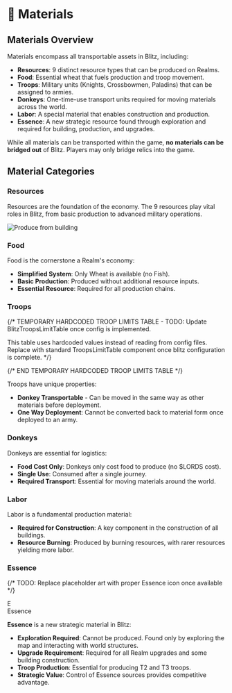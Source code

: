 
# 🧱 Materials

## Materials Overview

Materials encompass all transportable assets in Blitz, including:

- **Resources**: 9 distinct resource types that can be produced on Realms.
- **Food**: Essential wheat that fuels production and troop movement.
- **Troops**: Military units (Knights, Crossbowmen, Paladins) that can be assigned to armies.
- **Donkeys**: One-time-use transport units required for moving materials across the world.
- **Labor**: A special material that enables construction and production.
- **Essence**: A new strategic resource found through exploration and required for building, production, and upgrades.

While all materials can be transported within the game, **no materials can be bridged out** of Blitz. Players may only
bridge relics into the game.

## Material Categories

### Resources

Resources are the foundation of the economy. The 9 resources play vital roles in Blitz, from basic production to
advanced military operations.

<div style={{ display: "flex", alignItems: "center", gap: "0.5rem", marginBottom: "0.75rem", flexWrap: "wrap" }}>
  <ResourceIcon name="Wood" id={ResourcesIds.Wood} />
  <ResourceIcon name="Coal" id={ResourcesIds.Coal} />
  <ResourceIcon name="Copper" id={ResourcesIds.Copper} />
  <ResourceIcon name="Ironwood" id={ResourcesIds.Ironwood} />
  <ResourceIcon name="Cold Iron" id={ResourcesIds.ColdIron} />
  <ResourceIcon name="Gold" id={ResourcesIds.Gold} />
  <ResourceIcon name="Adamantine" id={ResourcesIds.Adamantine} />
  <ResourceIcon name="Mithril" id={ResourcesIds.Mithril} />
  <ResourceIcon name="Dragonhide" id={ResourcesIds.Dragonhide} />
</div>

![Produce from building](/gifs/produce-from-building-click.gif)

### Food

<div style={{ display: "flex", alignItems: "baseline", gap: "0.5rem", marginBottom: "0.75rem" }}>
  <ResourceIcon name="Wheat" id={ResourcesIds.Wheat} />
</div>

Food is the cornerstone a Realm's economy:

- **Simplified System**: Only Wheat is available (no Fish).
- **Basic Production**: Produced without additional resource inputs.
- **Essential Resource**: Required for all production chains.

### Troops

<div style={{ display: "flex", alignItems: "baseline", gap: "0.5rem", marginBottom: "0.75rem" }}>
  <ResourceIcon name="Knight" id={ResourcesIds.Knight} />
  <ResourceIcon name="Crossbowman" id={ResourcesIds.Crossbowman} />
  <ResourceIcon name="Paladin" id={ResourcesIds.Paladin} />
</div>

{/\* TEMPORARY HARDCODED TROOP LIMITS TABLE - TODO: Update BlitzTroopsLimitTable once config is implemented.

This table uses hardcoded values instead of reading from config files. Replace with standard TroopsLimitTable component
once blitz configuration is complete. \*/}

<BlitzTroopsLimitTable />
{/* END TEMPORARY HARDCODED TROOP LIMITS TABLE */}

Troops have unique properties:

- **Donkey Transportable** - Can be moved in the same way as other materials before deployment.
- **One Way Deployment**: Cannot be converted back to material form once deployed to an army.

### Donkeys

<div style={{ display: "flex", alignItems: "baseline", gap: "0.5rem", marginBottom: "0.75rem" }}>
  <ResourceIcon name="Donkey" id={ResourcesIds.Donkey} />
</div>

Donkeys are essential for logistics:

- **Food Cost Only**: Donkeys only cost food to produce (no $LORDS cost).
- **Single Use**: Consumed after a single journey.
- **Required Transport**: Essential for moving materials around the world.

### Labor

<div style={{ display: "flex", alignItems: "baseline", gap: "0.5rem", marginBottom: "0.75rem" }}>
  <ResourceIcon name="Labor" id={ResourcesIds.Labor} />
</div>

Labor is a fundamental production material:

- **Required for Construction**: A key component in the construction of all buildings.
- **Resource Burning**: Produced by burning resources, with rarer resources yielding more labor.

### Essence

{/* TODO: Replace placeholder art with proper Essence icon once available */}

<div style={{ display: "flex", alignItems: "baseline", gap: "0.5rem", marginBottom: "0.75rem" }}>
  <div
    style={{
      width: "24px",
      height: "24px",
      backgroundColor: "#ff69b4",
      borderRadius: "4px",
      display: "flex",
      alignItems: "center",
      justifyContent: "center",
      fontSize: "12px",
      color: "white",
      fontWeight: "bold",
    }}
  >
    E
  </div>
  <span style={{ fontSize: "1rem", fontWeight: "500" }}>Essence</span>
</div>

**Essence** is a new strategic material in Blitz:

- **Exploration Required**: Cannot be produced. Found only by exploring the map and interacting with world structures.
- **Upgrade Requirement**: Required for all Realm upgrades and some building construction.
- **Troop Production**: Essential for producing T2 and T3 troops.
- **Strategic Value**: Control of Essence sources provides competitive advantage.

